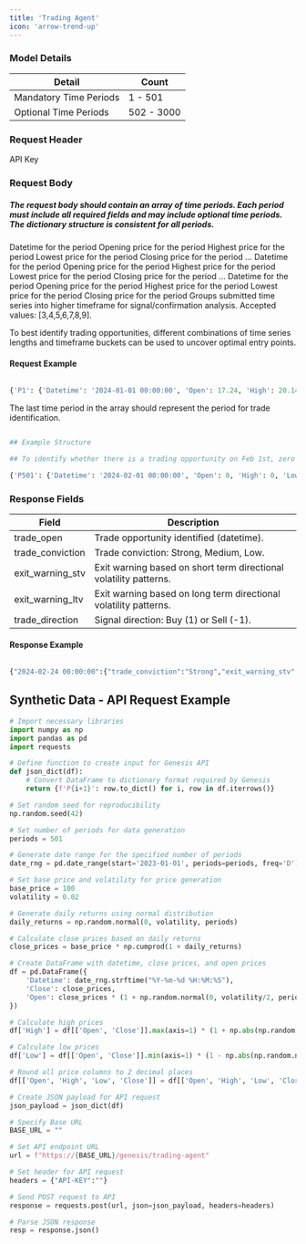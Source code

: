 ```yaml
---
title: 'Trading Agent'
icon: 'arrow-trend-up'
---
```


### Model Details 

| Detail | Count                           |
| -------- | ------------------------------------- |
| Mandatory Time Periods     | 1 - 501                    |
| Optional Time Periods      | 502 - 3000                         |

### Request Header 


<ParamField header="API-KEY" type="string" required>
      API Key
    </ParamField>


### Request Body 

##### The request body should contain an array of time periods. Each period must include all required fields and may include optional time periods. The dictionary structure is consistent for all periods.

<ParamField body="P1" type="dict" required>
  <Expandable title="P1">
    <ParamField body="Datetime" type="string" required>
      Datetime for the period
    </ParamField>
    <ParamField body="Open" type="number" required>
      Opening price for the period
    </ParamField>
    <ParamField body="High" type="number" required>
      Highest price for the period
    </ParamField>
    <ParamField body="Low" type="number" required>
      Lowest price for the period
    </ParamField>
    <ParamField body="Close" type="number" required>
      Closing price for the period
    </ParamField>
  </Expandable>
</ParamField>
...
<ParamField body="P502" type="dict">
  <Expandable title="P502">
    <ParamField body="Datetime" type="string">
      Datetime for the period
    </ParamField>
    <ParamField body="Open" type="number">
      Opening price for the period
    </ParamField>
    <ParamField body="High" type="number">
      Highest price for the period
    </ParamField>
    <ParamField body="Low" type="number">
      Lowest price for the period
    </ParamField>
    <ParamField body="Close" type="number">
      Closing price for the period
    </ParamField>
  </Expandable>
</ParamField>
...
<ParamField body="P3000" type="dict">
  <Expandable title="P3000">
    <ParamField body="Datetime" type="string">
      Datetime for the period
    </ParamField>
    <ParamField body="Open" type="number">
      Opening price for the period
    </ParamField>
    <ParamField body="High" type="number">
      Highest price for the period
    </ParamField>
    <ParamField body="Low" type="number">
      Lowest price for the period
    </ParamField>
    <ParamField body="Close" type="number">
      Closing price for the period
    </ParamField>
  </Expandable>
</ParamField>

<ParamField body="higher_timeframe_bucket" type="integer" default="5">
  Groups submitted time series into higher timeframe for signal/confirmation analysis.
  Accepted values: [3,4,5,6,7,8,9].
</ParamField>

<Tip>To best identify trading opportunities, different combinations of time series lengths and timeframe buckets can be used to uncover optimal entry points.</Tip>


#### Request Example
```python

{'P1': {'Datetime': '2024-01-01 00:00:00', 'Open': 17.24, 'High': 20.14, 'Low': 16.47,'Close': 20.16}, 'P2': {'Datetime': '2024-01-02 00:00:00', 'Open': 20.26, 'High': 24.60, 'Low': 20.01, 'Close': 24.66}, "higher_timeframe_bucket":5"}

```


<Tip>The last time period in the array should represent the period for trade identification.</Tip>

```python

## Example Structure

## To identify whether there is a trading opportunity on Feb 1st, zero (0) can be used. 

{'P501': {'Datetime': '2024-02-01 00:00:00', 'Open': 0, 'High': 0, 'Low': 0,'Close': 0}}


```


### Response Fields

| Field | Description                           |
| -------- | ------------------------------------- |
| trade_open     | Trade opportunity identified (datetime).                 |
| trade_conviction| Trade conviction: Strong, Medium, Low.|
| exit_warning_stv   | Exit warning based on short term directional volatility patterns.|
| exit_warning_ltv   | Exit warning based on long term directional volatility patterns. |
| trade_direction   | Signal direction: Buy (1) or Sell (-1). |


#### Response Example

```python

{"2024-02-24 00:00:00":{"trade_conviction":"Strong","exit_warning_stv":"2024-03-10 00:00:00","exit_warning_ltv":"2024-05-08 00:00:00","trade_direction":"1"}}

```


## Synthetic Data - API Request Example

```python
# Import necessary libraries
import numpy as np
import pandas as pd
import requests

# Define function to create input for Genesis API
def json_dict(df):
    # Convert DataFrame to dictionary format required by Genesis
    return {f'P{i+1}': row.to_dict() for i, row in df.iterrows()}

# Set random seed for reproducibility
np.random.seed(42)

# Set number of periods for data generation
periods = 501

# Generate date range for the specified number of periods
date_rng = pd.date_range(start='2023-01-01', periods=periods, freq='D')

# Set base price and volatility for price generation
base_price = 100
volatility = 0.02

# Generate daily returns using normal distribution
daily_returns = np.random.normal(0, volatility, periods)

# Calculate close prices based on daily returns
close_prices = base_price * np.cumprod(1 + daily_returns)

# Create DataFrame with datetime, close prices, and open prices
df = pd.DataFrame({
    'Datetime': date_rng.strftime("%Y-%m-%d %H:%M:%S"),
    'Close': close_prices,
    'Open': close_prices * (1 + np.random.normal(0, volatility/2, periods)),
})

# Calculate high prices
df['High'] = df[['Open', 'Close']].max(axis=1) * (1 + np.abs(np.random.normal(0, volatility/2, periods)))

# Calculate low prices
df['Low'] = df[['Open', 'Close']].min(axis=1) * (1 - np.abs(np.random.normal(0, volatility/2, periods)))

# Round all price columns to 2 decimal places
df[['Open', 'High', 'Low', 'Close']] = df[['Open', 'High', 'Low', 'Close']].round(2)

# Create JSON payload for API request
json_payload = json_dict(df)

# Specify Base URL
BASE_URL = ""

# Set API endpoint URL
url = f"https://{BASE_URL}/genesis/trading-agent"

# Set header for API request
headers = {"API-KEY":""}

# Send POST request to API
response = requests.post(url, json=json_payload, headers=headers)

# Parse JSON response
resp = response.json()

```


